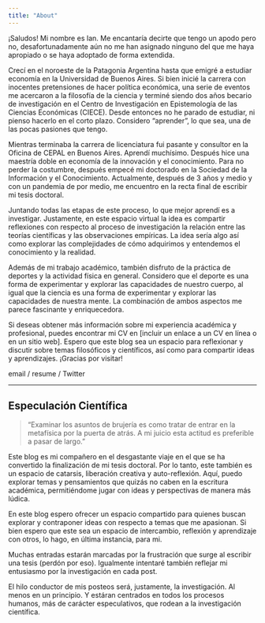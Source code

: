 ```yaml
---
title: "About"
---
```


¡Saludos! Mi nombre es Ian. Me encantaría decirte que tengo un apodo pero no, desafortunadamente aún no me han asignado ninguno del que me haya apropiado o se haya adoptado de forma extendida.

Crecí en el noroeste de la Patagonia Argentina hasta que emigré a estudiar economía en la Universidad de Buenos Aires. Si bien inicié la carrera con inocentes pretensiones de hacer política económica, una serie de eventos me acercaron a la filosofía de la ciencia y terminé siendo dos años becario de investigación en el Centro de Investigación en Epistemología de las Ciencias Económicas (CIECE). Desde entonces no he parado de estudiar, ni pienso hacerlo en el corto plazo. Considero "aprender", lo que sea, una de las pocas pasiones que tengo.

Mientras terminaba la carrera de licenciatura fui pasante y consultor en la Oficina de CEPAL en Buenos Aires. Aprendí muchísimo. Después hice una maestría doble en economía de la innovación y el conocimiento. Para no perder la costumbre, después empecé mi doctorado en la Sociedad de la Información y el Conocimiento. Actualmente, después de 3 años y medio y con un pandemia de por medio, me encuentro en la recta final de escribir mi tesis doctoral.

Juntando todas las etapas de este proceso, lo que mejor aprendí es a investigar. Justamente, en este espacio virtual la idea es compartir reflexiones con respecto al proceso de investigación la relación entre las teorías científicas y las observaciones empíricas. La idea sería algo así como explorar las complejidades de cómo adquirimos y entendemos el conocimiento y la realidad.

Además de mi trabajo académico, también disfruto de la práctica de deportes y la actividad física en general. Considero que el deporte es una forma de experimentar y explorar las capacidades de nuestro cuerpo, al igual que la ciencia es una forma de experimentar y explorar las capacidades de nuestra mente. La combinación de ambos aspectos me parece fascinante y enriquecedora.

Si deseas obtener más información sobre mi experiencia académica y profesional, puedes encontrar mi CV en [incluir un enlace a un CV en línea o en un sitio web]. Espero que este blog sea un espacio para reflexionar y discutir sobre temas filosóficos y científicos, así como para compartir ideas y aprendizajes. ¡Gracias por visitar!

email / resume / Twitter

---
## Especulación Científica

> "Examinar los asuntos de brujería es como tratar de entrar en la metafísica por la puerta de atrás. A mi juicio esta actitud es preferible a pasar de largo."

Este blog es mi compañero en el desgastante viaje en el que se ha convertido la finalización de mi tesis doctoral. Por lo tanto, este también es un espacio de catarsis, liberación creativa y auto-reflexión. Aquí, puedo explorar temas y pensamientos que quizás no caben en la escritura académica, permitiéndome jugar con ideas y perspectivas de manera más lúdica.

En este blog espero ofrecer un espacio compartido para quienes buscan explorar y contraponer ideas con respecto a temas que me apasionan. Si bien espero que este sea un espacio de intercambio, reflexión y aprendizaje con otros, lo hago, en última instancia, para mi.

Muchas entradas estarán marcadas por la frustración que surge al escribir una tesis (perdón por eso). Igualmente intentaré también reflejar mi entusiasmo por la investigación en cada post.

El hilo conductor de mis posteos será, justamente, la investigación. Al menos en un principio. Y estáran centrados en todos los procesos humanos, más de carácter especulativos, que rodean a la investigación científica.